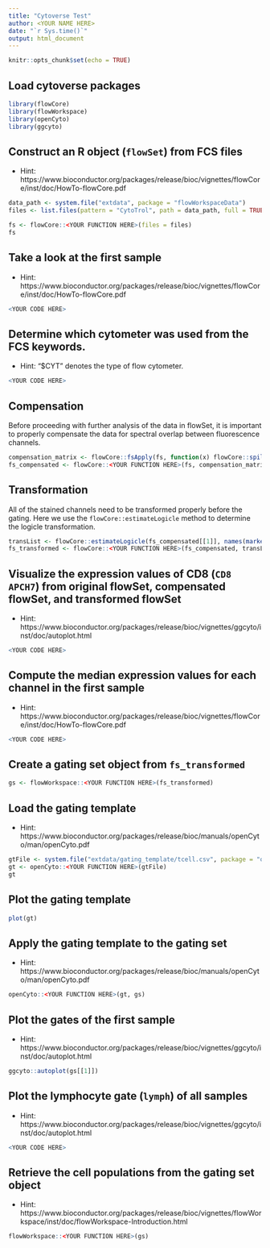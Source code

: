 ```yaml
---
title: "Cytoverse Test"
author: <YOUR NAME HERE>
date: "`r Sys.time()`"
output: html_document
---
```


```r
knitr::opts_chunk$set(echo = TRUE)
```

## Load cytoverse packages

```r
library(flowCore)
library(flowWorkspace)
library(openCyto)
library(ggcyto)
```

## Construct an R object (`flowSet`) from FCS files

- Hint: https://www.bioconductor.org/packages/release/bioc/vignettes/flowCore/inst/doc/HowTo-flowCore.pdf

```r
data_path <- system.file("extdata", package = "flowWorkspaceData")
files <- list.files(pattern = "CytoTrol", path = data_path, full = TRUE)

fs <- flowCore::<YOUR FUNCTION HERE>(files = files)
fs
```

## Take a look at the first sample

- Hint: https://www.bioconductor.org/packages/release/bioc/vignettes/flowCore/inst/doc/HowTo-flowCore.pdf

```r
<YOUR CODE HERE>
```

## Determine which cytometer was used from the FCS keywords.

- Hint: "$CYT" denotes the type of flow cytometer.

```r
<YOUR CODE HERE>
```

## Compensation

Before proceeding with further analysis of the data in flowSet, it is important to properly compensate the data for spectral overlap between fluorescence channels.

```r
compensation_matrix <- flowCore::fsApply(fs, function(x) flowCore::spillover(x)[[1]], simplify = FALSE)
fs_compensated <- flowCore::<YOUR FUNCTION HERE>(fs, compensation_matrix)
```

## Transformation

All of the stained channels need to be transformed properly before the gating. Here we use the `flowCore::estimateLogicle` method to determine the logicle transformation.

```r
transList <- flowCore::estimateLogicle(fs_compensated[[1]], names(markernames(fs)))
fs_transformed <- flowCore::<YOUR FUNCTION HERE>(fs_compensated, transList)
```

## Visualize the expression values of CD8 (`CD8 APCH7`) from original flowSet, compensated flowSet, and transformed flowSet

- Hint: https://www.bioconductor.org/packages/release/bioc/vignettes/ggcyto/inst/doc/autoplot.html

```r
<YOUR CODE HERE>
```

## Compute the median expression values for each channel in the first sample

- Hint: https://www.bioconductor.org/packages/release/bioc/vignettes/flowCore/inst/doc/HowTo-flowCore.pdf

```r
<YOUR CODE HERE>
```

## Create a gating set object from `fs_transformed`

```r
gs <- flowWorkspace::<YOUR FUNCTION HERE>(fs_transformed)
```

## Load the gating template

- Hint: https://www.bioconductor.org/packages/release/bioc/manuals/openCyto/man/openCyto.pdf

```r
gtFile <- system.file("extdata/gating_template/tcell.csv", package = "openCyto")
gt <- openCyto::<YOUR FUNCTION HERE>(gtFile)
gt
```

## Plot the gating template

```r
plot(gt)
```

## Apply the gating template to the gating set

- Hint: https://www.bioconductor.org/packages/release/bioc/manuals/openCyto/man/openCyto.pdf

```r
openCyto::<YOUR FUNCTION HERE>(gt, gs)
```

## Plot the gates of the first sample

- Hint: https://www.bioconductor.org/packages/release/bioc/vignettes/ggcyto/inst/doc/autoplot.html

```r
ggcyto::autoplot(gs[[1]])
```

## Plot the lymphocyte gate (`lymph`) of all samples

- Hint: https://www.bioconductor.org/packages/release/bioc/vignettes/ggcyto/inst/doc/autoplot.html

```r
<YOUR CODE HERE>
```

## Retrieve the cell populations from the gating set object

- Hint: https://www.bioconductor.org/packages/release/bioc/vignettes/flowWorkspace/inst/doc/flowWorkspace-Introduction.html

```r
flowWorkspace::<YOUR FUNCTION HERE>(gs)
```
